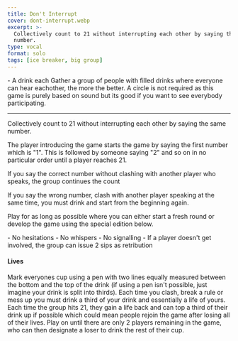 ```yaml
---
title: Don't Interrupt
cover: dont-interrupt.webp
excerpt: >-
  Collectively count to 21 without interrupting each other by saying the same
  number.
type: vocal
format: solo
tags: [ice breaker, big group]
---
```


<GameHero
  cover="/images/dont-interrupt.webp"
  alt="Don't Interrupt"
/>

<GameSection title="Equipment" icon="/images/liquor.webp">
-   A drink each
</GameSection>

<GameSection title="Setup" icon="/images/settings.webp">
Gather a group of people with filled drinks where everyone can hear eachother, the more the better. A circle is not required as this game is purely based on sound but its good if you want to see everybody participating.

* * *
</GameSection>

<GameSection title="Aim of the Game" icon="/images/target.webp">
<p>Collectively count to 21 without interrupting each other by saying the same number.</p>
</GameSection>

<GameSection title="How to Play" icon="/images/question.webp">
The player introducing the game starts the game by saying the first number which is "1". This is followed by someone saying "2" and so on in no particular order until a player reaches 21.

If you say the correct number without clashing with another player who speaks, the group continues the count

If you say the wrong number, clash with another player speaking at the same time, you must drink and start from the beginning again.

Play for as long as possible where you can either start a fresh round or develop the game using the special edition below.
</GameSection>

<GameSection title="Rules" icon="/images/rules.webp">
-   No hesitations
-   No whispers
-   No signalling
-   If a player doesn't get involved, the group can issue 2 sips as retribution
</GameSection>

<GameSection title="Special Edition" icon="/images/special.webp">

<h4>Lives</h4>

<p>Mark everyones cup using a pen with two lines equally measured between the bottom and the top of the drink (if using a pen isn't possible, just imagine your drink is split into thirds). Each time you clash, break a rule or mess up you must drink a third of your drink and essentially a life of yours. Each time the group hits 21, they gain a life back and can top a third of their drink up if possible which could mean people rejoin the game after losing all of their lives. Play on until there are only 2 players remaining in the game, who can then designate a loser to drink the rest of their cup.</p>
</GameSection>

<ShareButtons title="Don't Interrupt" />

<FeedbackCard>
</FeedbackCard>
